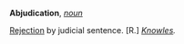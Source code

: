 '''Abjudication''', ''[[noun (part of speech)|noun]]''

[[Rejection]] by judicial sentence. [R.] ''[[Knowles (source)|Knowles]].''